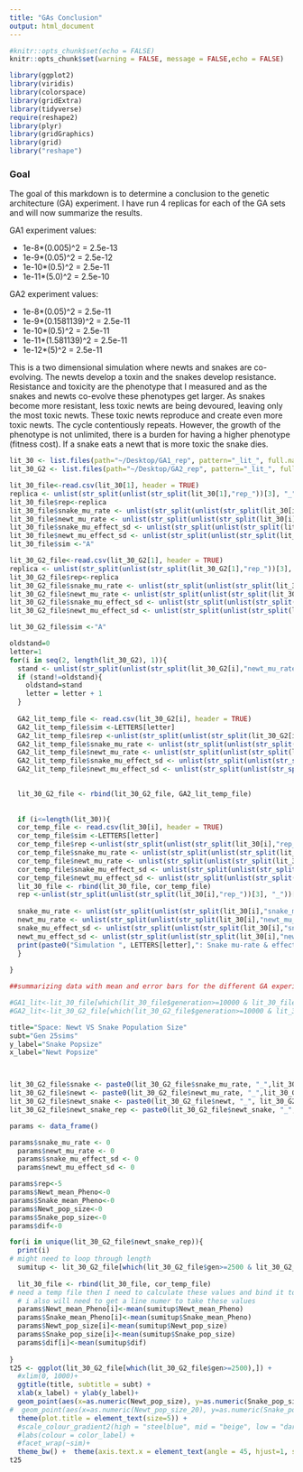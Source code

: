 ```yaml
---
title: "GAs Conclusion"
output: html_document
---
```


```r
#knitr::opts_chunk$set(echo = FALSE)
knitr::opts_chunk$set(warning = FALSE, message = FALSE,echo = FALSE) 

library(ggplot2)
library(viridis)
library(colorspace)
library(gridExtra)
library(tidyverse)
require(reshape2)
library(plyr)
library(gridGraphics)
library(grid)
library("reshape")
```

### Goal

The goal of this markdown is to determine a conclusion to the genetic architecture (GA) experiment. I have run 4 replicas for each of the GA sets and will now summarize the results.

GA1 experiment values:

- 1e-8*(0.005)^2 = 2.5e-13
- 1e-9*(0.05)^2 = 2.5e-12
- 1e-10*(0.5)^2 = 2.5e-11
- 1e-11*(5.0)^2 = 2.5e-10

GA2 experiment values:

- 1e-8*(0.05)^2 = 2.5e-11
- 1e-9*(0.1581139)^2 = 2.5e-11
- 1e-10*(0.5)^2 = 2.5e-11
- 1e-11*(1.581139)^2 = 2.5e-11
- 1e-12*(5)^2 = 2.5e-11


This is a two dimensional simulation where newts and snakes are co-evolving. The newts develop a toxin and the snakes develop resistance. Resistance and toxicity are the phenotype that I measured and as the snakes and newts co-evolve these phenotypes get larger.  As snakes become more resistant, less toxic newts are being devoured, leaving only the most toxic newts. These toxic newts reproduce and create even more toxic newts. The cycle contentiously repeats. However, the growth of the phenotype is not unlimited, there is a burden for having a higher phenotype (fitness cost). If a snake eats a newt that is more toxic the snake dies.

```r
lit_30 <- list.files(path="~/Desktop/GA1_rep", pattern="_lit_", full.names=TRUE, recursive=FALSE)
lit_30_G2 <- list.files(path="~/Desktop/GA2_rep", pattern="_lit_", full.names=TRUE, recursive=FALSE)

lit_30_file<-read.csv(lit_30[1], header = TRUE)
replica <- unlist(str_split(unlist(str_split(lit_30[1],"rep_"))[3], "_"))[1]
lit_30_file$rep<-replica
lit_30_file$snake_mu_rate <- unlist(str_split(unlist(str_split(lit_30[i],"snake_mu_rate_"))[2], "_"))[1]
lit_30_file$newt_mu_rate <- unlist(str_split(unlist(str_split(lit_30[i],"newt_mu_rate_"))[2], "_"))[1]
lit_30_file$snake_mu_effect_sd <- unlist(str_split(unlist(str_split(lit_30[i],"snake_mu_effect_sd_"))[2], "_"))[1]
lit_30_file$newt_mu_effect_sd <- unlist(str_split(unlist(str_split(lit_30[i],"newt_mu_effect_sd_"))[2], "_"))[1]
lit_30_file$sim <-"A"

lit_30_G2_file<-read.csv(lit_30_G2[1], header = TRUE)
replica <- unlist(str_split(unlist(str_split(lit_30_G2[1],"rep_"))[3], "_"))[1]
lit_30_G2_file$rep<-replica
lit_30_G2_file$snake_mu_rate <- unlist(str_split(unlist(str_split(lit_30_G2[i],"snake_mu_rate_"))[2], "_"))[1]
lit_30_G2_file$newt_mu_rate <- unlist(str_split(unlist(str_split(lit_30_G2[i],"newt_mu_rate_"))[2], "_"))[1]
lit_30_G2_file$snake_mu_effect_sd <- unlist(str_split(unlist(str_split(lit_30_G2[i],"snake_mu_effect_sd_"))[2], "_"))[1]
lit_30_G2_file$newt_mu_effect_sd <- unlist(str_split(unlist(str_split(lit_30_G2[i],"newt_mu_effect_sd_"))[2], "_"))[1]

lit_30_G2_file$sim <-"A"

oldstand=0
letter=1
for(i in seq(2, length(lit_30_G2), 1)){
  stand <- unlist(str_split(unlist(str_split(lit_30_G2[i],"newt_mu_rate_"))[2], "_"))[1]
  if (stand!=oldstand){
    oldstand=stand
    letter = letter + 1
  }
  
  GA2_lit_temp_file <- read.csv(lit_30_G2[i], header = TRUE)
  GA2_lit_temp_file$sim <-LETTERS[letter]
  GA2_lit_temp_file$rep <-unlist(str_split(unlist(str_split(lit_30_G2[i],"rep_"))[3], "_"))[1]
  GA2_lit_temp_file$snake_mu_rate <- unlist(str_split(unlist(str_split(lit_30_G2[i],"snake_mu_rate_"))[2], "_"))[1]
  GA2_lit_temp_file$newt_mu_rate <- unlist(str_split(unlist(str_split(lit_30_G2[i],"newt_mu_rate_"))[2], "_"))[1]
  GA2_lit_temp_file$snake_mu_effect_sd <- unlist(str_split(unlist(str_split(lit_30_G2[i],"snake_mu_effect_sd_"))[2], "_"))[1]
  GA2_lit_temp_file$newt_mu_effect_sd <- unlist(str_split(unlist(str_split(lit_30_G2[i],"newt_mu_effect_sd_"))[2], "_"))[1]

  
  lit_30_G2_file <- rbind(lit_30_G2_file, GA2_lit_temp_file)
 
  
  if (i<=length(lit_30)){
  cor_temp_file <- read.csv(lit_30[i], header = TRUE)
  cor_temp_file$sim <-LETTERS[letter]
  cor_temp_file$rep <-unlist(str_split(unlist(str_split(lit_30[i],"rep_"))[3], "_"))[1]
  cor_temp_file$snake_mu_rate <- unlist(str_split(unlist(str_split(lit_30[i],"snake_mu_rate_"))[2], "_"))[1]
  cor_temp_file$newt_mu_rate <- unlist(str_split(unlist(str_split(lit_30[i],"newt_mu_rate_"))[2], "_"))[1]
  cor_temp_file$snake_mu_effect_sd <- unlist(str_split(unlist(str_split(lit_30[i],"snake_mu_effect_sd_"))[2], "_"))[1]
  cor_temp_file$newt_mu_effect_sd <- unlist(str_split(unlist(str_split(lit_30[i],"newt_mu_effect_sd_"))[2], "_"))[1]
  lit_30_file <- rbind(lit_30_file, cor_temp_file)
  rep <-unlist(str_split(unlist(str_split(lit_30[i],"rep_"))[3], "_"))[1]
  
  snake_mu_rate <- unlist(str_split(unlist(str_split(lit_30[i],"snake_mu_rate_"))[2], "_"))[1]
  newt_mu_rate <- unlist(str_split(unlist(str_split(lit_30[i],"newt_mu_rate_"))[2], "_"))[1]
  snake_mu_effect_sd <- unlist(str_split(unlist(str_split(lit_30[i],"snake_mu_effect_sd_"))[2], "_"))[1]
  newt_mu_effect_sd <- unlist(str_split(unlist(str_split(lit_30[i],"newt_mu_effect_sd_"))[2], "_"))[1]
  print(paste0("Simulation ", LETTERS[letter],": Snake mu-rate & effect sd (", snake_mu_rate,", ", snake_mu_effect_sd, ") Newt mu-rate & effect sd (", newt_mu_rate, ", ", newt_mu_effect_sd, ")",  " rep: ", rep))
  }
  
}


```


```r

##summarizing data with mean and error bars for the different GA experiments 

#GA1_lit<-lit_30_file[which(lit_30_file$generation>=10000 & lit_30_file$gen<=110000 ),]
#GA2_lit<-lit_30_G2_file[which(lit_30_G2_file$generation>=10000 & lit_30_G2_file$gen<=110000 ),]

title="Space: Newt VS Snake Population Size"
subt="Gen 25sims"
y_label="Snake Popsize"
x_label="Newt Popsize"



lit_30_G2_file$snake <- paste0(lit_30_G2_file$snake_mu_rate, "_",lit_30_G2_file$snake_mu_effect_sd)
lit_30_G2_file$newt <- paste0(lit_30_G2_file$newt_mu_rate, "_",lit_30_G2_file$newt_mu_effect_sd)
lit_30_G2_file$newt_snake <- paste0(lit_30_G2_file$newt, "_", lit_30_G2_file$snake)
lit_30_G2_file$newt_snake_rep <- paste0(lit_30_G2_file$newt_snake, "_", lit_30_G2_file$rep)

params <- data_frame()

params$snake_mu_rate <- 0
  params$newt_mu_rate <- 0
  params$snake_mu_effect_sd <- 0
  params$newt_mu_effect_sd <- 0

params$rep<-5
params$Newt_mean_Pheno<-0
params$Snake_mean_Pheno<-0
params$Newt_pop_size<-0
params$Snake_pop_size<-0
params$dif<-0

for(i in unique(lit_30_G2_file$newt_snake_rep)){
  print(i)
# might need to loop through length
  sumitup <- lit_30_G2_file[which(lit_30_G2_file$gen>=2500 & lit_30_G2_file$newt_snake_rep ==i),]
 
  lit_30_file <- rbind(lit_30_file, cor_temp_file)
# need a temp file then I need to calculate these values and bind it to the params file
  # i also will need to get a line numer to take these values
  params$Newt_mean_Pheno[i]<-mean(sumitup$Newt_mean_Pheno)
  params$Snake_mean_Pheno[i]<-mean(sumitup$Snake_mean_Pheno)
  params$Newt_pop_size[i]<-mean(sumitup$Newt_pop_size)
  params$Snake_pop_size[i]<-mean(sumitup$Snake_pop_size)
  params$dif[i]<-mean(sumitup$dif)
  
}
t25 <- ggplot(lit_30_G2_file[which(lit_30_G2_file$gen>=2500),]) +
  #xlim(0, 1000)+
  ggtitle(title, subtitle = subt) +
  xlab(x_label) + ylab(y_label)+
  geom_point(aes(x=as.numeric(Newt_pop_size), y=as.numeric(Snake_pop_size), color = factor(snake), shape=factor(newt)),size=3)+
#  geom_point(aes(x=as.numeric(Newt_pop_size_20), y=as.numeric(Snake_pop_size_20), color = factor(snake), shape=factor(newt)))+
  theme(plot.title = element_text(size=5)) +
  #scale_colour_gradient2(high = "steelblue", mid = "beige", low = "darkred")+
  #labs(colour = color_label) +
  #facet_wrap(~sim)+
  theme_bw() +  theme(axis.text.x = element_text(angle = 45, hjust=1, size = 8))
t25



```

```r






```







